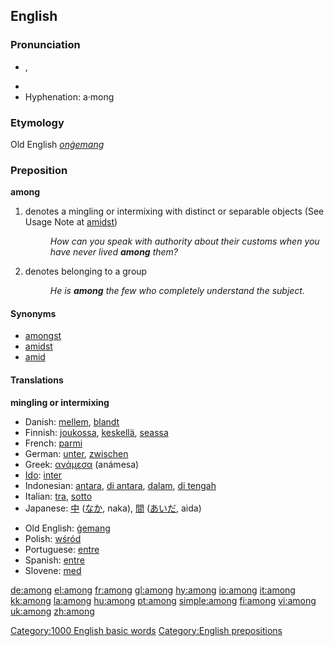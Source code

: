==English==

{{rank|seen|better|name|209|among|done|days|something}}

===Pronunciation===
*{{IPA|/əˈmʌŋ/}}, {{SAMPA|/@"mVN/}}
*{{audio|en-us-among.ogg|Audio (US)}}
*Hyphenation: a·mong

===Etymology===
Old English ''[[onġemang]]''

===Preposition===
'''among'''
#denotes a mingling or intermixing with distinct or separable objects (See Usage Note at [[amidst]])
#:''How can you speak with authority about their customs when you have never lived '''among''' them?''
#denotes belonging to a group
#:''He is '''among''' the few who completely understand the subject.''

====Synonyms====
*[[amongst]]
*[[amidst]]
*[[amid]]

==== Translations ====
'''mingling or intermixing'''
{{top}}
*Danish: [[mellem]], [[blandt]]
*Finnish: [[joukossa]], [[keskellä]], [[seassa]]
*French: [[parmi]]
*German: [[unter]], [[zwischen]]
*Greek: [[ανάμεσα]] (anámesa)
*[[Ido]]: [[inter]]
*Indonesian: [[antara]], [[di antara]], [[dalam]], [[di tengah]]
*Italian: [[tra]], [[sotto]]
*Japanese: [[中]] ([[なか]], naka), [[間]] ([[あいだ]], aida)
{{mid}}
*Old English: [[gemang|ġemang]]
*Polish: [[wśród]]
*Portuguese: [[entre]]
*Spanish: [[entre]]
*Slovene: [[med]]
{{bottom}}

[[Category:1000 English basic words]]
[[Category:English prepositions]]

[[de:among]]
[[el:among]]
[[fr:among]]
[[gl:among]]
[[hy:among]]
[[io:among]]
[[it:among]]
[[kk:among]]
[[la:among]]
[[hu:among]]
[[pt:among]]
[[simple:among]]
[[fi:among]]
[[vi:among]]
[[uk:among]]
[[zh:among]]